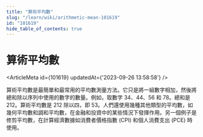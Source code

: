 ```yaml
---
title: "算術平均數"
slug: "/learn/wiki/arithmetic-mean-101619"
id: "101619"
hide_table_of_contents: true
---
```



# 算術平均數

<ArticleMeta id={101619} updatedAt={'2023-09-26 13:58:58'} />
<div className='border-solid border-b border-t-0 my-4 border-[var(--ifm-color-gray-300)]' />

算術平均數是最簡單和最常用的平均數測量方法。它只是將一組數字相加，然後將總和除以序列中使用的數字的數量。例如，取數字 34、44、56 和 78。總和是 212。算術平均數是 212 除以四，即 53。人們還使用幾種其他類型的平均數，如幾何平均數和調和平均數，在金融和投資中的某些情況下發揮作用。另一個例子是修剪平均數，在計算經濟數據如消費者價格指數 (CPI) 和個人消費支出 (PCE) 時使用。
